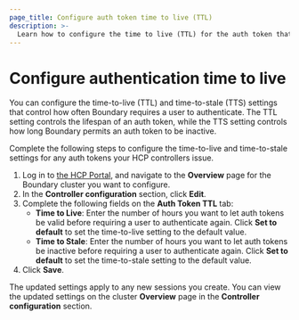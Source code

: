 ```yaml
---
page_title: Configure auth token time to live (TTL)
description: >-
  Learn how to configure the time to live (TTL) for the auth token that Boundary controllers issue.
---
```


# Configure authentication time to live

You can configure the time-to-live (TTL) and time-to-stale (TTS) settings that control how often Boundary requires a user to authenticate.
The TTL setting controls the lifespan of an auth token, while the TTS setting controls how long Boundary permits an auth token to be inactive.

Complete the following steps to configure the time-to-live and time-to-stale settings for any auth tokens your HCP controllers issue.

1. Log in to [the HCP Portal](https://portal.cloud.hashicorp.com/), and navigate to the **Overview** page for the Boundary cluster you want to configure.
1. In the **Controller configuration** section, click **Edit**.
1. Complete the following fields on the **Auth Token TTL** tab:
   - **Time to Live**: Enter the number of hours you want to let auth tokens be valid before requiring a user to authenticate again.
   Click **Set to default** to set the time-to-live setting to the default value.
   - **Time to Stale**: Enter the number of hours you want to let auth tokens be inactive before requiring a user to authenticate again.
   Click **Set to default** to set the time-to-stale setting to the default value.
1. Click **Save**.

The updated settings apply to any new sessions you create.
You can view the updated settings on the cluster **Overview** page in the **Controller configuration** section.